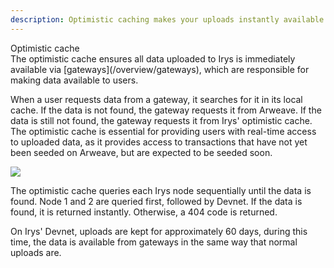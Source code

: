 ```yaml
---
description: Optimistic caching makes your uploads instantly available
---
```



<div className="flex flex-col mt-5">
	<div className="flex items-end">
		<div className="">
			<Heading level={1}>Optimistic cache</Heading>
		</div>
	</div>
</div>
The optimistic cache ensures all data uploaded to Irys is immediately available via [gateways](/overview/gateways), which
are responsible for making data available to users.

When a user requests data from a gateway, it searches for it in its local cache. If the data is not found, the gateway requests it from Arweave. If the data is still not found, the gateway requests it from Irys' optimistic cache. The optimistic cache is essential for providing users with real-time access to uploaded data, as it provides access to transactions that have not yet been seeded on Arweave, but are expected to be seeded soon.

<img className="border border-[#FEF4EE] rounded mt-5 w-5/6" src="/img/learn/irys-optimistic-cache.png" />

The optimistic cache queries each Irys node sequentially until the data is found. Node 1 and 2 are queried first, followed by Devnet. If the data is found, it is returned instantly. Otherwise, a 404 code is returned.

On Irys' Devnet, uploads are kept for approximately 60 days, during this time, the data is available from gateways in the same way that normal uploads are.
